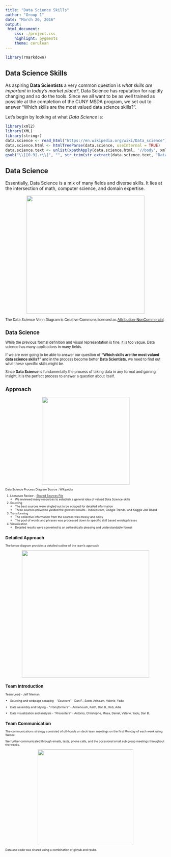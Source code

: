 ```yaml
---
title: "Data Science Skills"
author: "Group 1"
date: "March 20, 2016"
output:
 html_document:
    css: ./project.css
    highlight: pygments
    theme: cerulean
---
```


```r
library(rmarkdown)
```

## Data Science Skills 

As aspiring **Data Scientists** a very common question is *what skills are important in today's market place?*, Data Science has reputation for rapidly changing and so do the tools. Since we all want to be as well trained as possible at the completion of the CUNY MSDA program, we set out to answer "Which skills are the most valued data science skills?". 

Let's begin by looking at what *Data Science* is: 

```r
library(xml2)
library(XML)
library(stringr)
data.science <- read_html("https://en.wikipedia.org/wiki/Data_science")
data.science.html <- htmlTreeParse(data.science, useInternal = TRUE) 
data.science.text <- unlist(xpathApply(data.science.html, '//body', xmlValue))
gsub("\\[[0-9].+\\]", "", str_trim(str_extract(data.science.text, "Data Science is.+")))
```

## Data Science

Essentially, Data Science is a mix of many fields and diverse skills. It lies at the intersection of math, computer science, and domain expertise. 

<center><img src="https://raw.githubusercontent.com/ChristopheHunt/MSDA---Coursework/master/Data%20607/Homework/Group%20Project/Data_Science_VD.png" height="370px" /></center>

<div class="footer" style="margin-top;font-size:80%;"> The Data Science Venn Diagram is Creative Commons licensed as [Attribution-NonCommercial](http://creativecommons.org/licenses/by-nc/3.0/legalcode).

## Data Science 
While the previous formal definition and visual representation is fine, it is too vague. Data science has many applications in many fields.

If we are ever going to be able to answer our question of **"Which skills are the most valued data science skills?"** and in the process become better **Data Scientists**, we need to find out what these specific skills might be.

Since **Data Science** is fundamentally the process of taking data in any format and gaining insight, it is the perfect process to answer a question about itself. 

## Approach 

<center><img src="https://upload.wikimedia.org/wikipedia/commons/b/ba/Data_visualization_process_v1.png" height="275px" /></center>

<div class="footer" style="margin-top;font-size:80%;">  Data Science Process Diagram Source : Wikipedia


1. Literature Review - [Shared Sources File](https://docs.google.com/spreadsheets/d/1KVKbOD1htOZ3FriMVB9r5w1HE18LWraSTej3TLArDEw/edit?usp=sharing)
      + We reviewed many resources to establish a general idea of valued Data Science skills

2. Sourcing 
      + The best sources were singled out to be scraped for detailed information
      + Three sources proved to yielded the greatest results - Indeed.com, Google Trends, and Kaggle Job Board 
3. Transforming
      + The collective information from the sources was messy and noisy 
      + The pool of words and phrases was processed down to specific skill based words/phrases

4. Visualization
      + Detailed results were converted to an aethestically pleasing and understandable format
     
## Detailed Approach 

The below diagram provides a detailed outline of the team's approach

<center><img src="https://raw.githubusercontent.com/ChristopheHunt/MSDA---Coursework/master/Data%20607/Homework/Group%20Project/Valerie%20Briot%20-%20Group%201%20detailed%20approach.JPG" height="400px" /></center>


## Team Introduction 

Team Lead - Jeff Nieman 

  * Sourcing and webpage scraping - *"Sourcers"*
        - Dan F., Scott, Arindam, Valerie, Yadu
        
  * Data assembly and tidying - *"Transformers"*
        - Armenoush, Keith, Dan B., Rob,  Adia
        
  * Data visualization and analysis - *"Presenters"*
        - Antonio, Christophe, Musa, Daniel, Valerie, Yadu, Dan B.
      
## Team Communication 

The communications strategy consisted of *all-hands on deck* team meetings on the first Monday of each week using Webex. 

We further communicated through emails, texts, phone calls, and the occasional small sub group meetings throughout the weeks. 

<center><img src="https://raw.githubusercontent.com/ChristopheHunt/MSDA---Coursework/master/Data%20607/Homework/Group%20Project/Valerie%20Briot%20-%20Group%201%20detailed%20approach%20-%20communications.JPG" height="300px" /></center>

Data and code was shared using a combination of github and rpubs. 